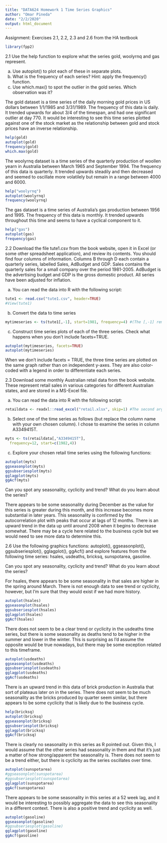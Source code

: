 ```yaml
---
title: "DATA624 Homework 1 Time Series Graphics"
author: "Omar Pineda"
date: "2/2/2020"
output: html_document
---
```


Assignment: Exercises 2.1, 2.2, 2.3 and 2.6 from the HA textbook


```r
library(fpp2)
```

2.1
Use the help function to explore what the series gold, woolyrnq and gas represent.

a. Use autoplot() to plot each of these in separate plots.
b. What is the frequency of each series? Hint: apply the frequency() function.
c. Use which.max() to spot the outlier in the gold series. Which observation was it?

The gold dataset is a time series of the daily morning gold prices in US dollars between 1/1/1985 and 3/31/1989. The frequency of this data is daily. It trended upwards for about 3/4 of the timespan, and had one significant outlier at day 770. It would be interesting to see this time series plotted against one of the stock market as the relationship between gold and stock prices have an inverse relationship.

```r
help(gold)
autoplot(gold)
frequency(gold)
which.max(gold)
```

The woolyrnq dataset is a time series of the quarterly production of woollen yearn in Australia between March 1965 and September 1994. The frequency of this data is quarterly. It trended upwards steadily and then decreased and seemed to oscillate more volatilely but remain in a range between 4000 and 6000.

```r
help("woolyrnq")
autoplot(woolyrnq)
frequency(woolyrnq)
```

The gas dataset is a time series of Australia's gas production between 1956 and 1995. The frequency of this data is monthly. It trended upwards throughout this time and seems to have a cyclical component to it.

```r
help("gas")
autoplot(gas)
frequency(gas)
```

2.2 
Download the file tute1.csv from the book website, open it in Excel (or some other spreadsheet application), and review its contents. You should find four columns of information. Columns B through D each contain a quarterly series, labelled Sales, AdBudget and GDP. Sales contains the quarterly sales for a small company over the period 1981-2005. AdBudget is the advertising budget and GDP is the gross domestic product. All series have been adjusted for inflation.

a. You can read the data into R with the following script:
```r
tute1 <- read.csv("tute1.csv", header=TRUE)
#View(tute1)
```

b. Convert the data to time series
```r
mytimeseries <- ts(tute1[,-1], start=1981, frequency=4) #(The [,-1] removes the first column which contains the quarters as we don’t need them now.)
```

c. Construct time series plots of each of the three series. Check what happens when you don’t include facets=TRUE.
```r
autoplot(mytimeseries, facets=TRUE)
autoplot(mytimeseries)
```
When we don't include facets = TRUE, the three time series are plotted on the same graph rather than on independent y-axes. They are also color-coded with a legend in order to differentiate each series.

2.3
Download some monthly Australian retail data from the book website. These represent retail sales in various categories for different Australian states, and are stored in a MS-Excel file.

a. You can read the data into R with the following script:
```r
retaildata <- readxl::read_excel("retail.xlsx", skip=1) #The second argument (skip=1) is required because the Excel sheet has two header rows.
```

b. Select one of the time series as follows (but replace the column name with your own chosen column). I chose to examine the series in column A3349415T.
```r
myts <- ts(retaildata[,"A3349415T"],
  frequency=12, start=c(1982,4))
```

c. Explore your chosen retail time series using the following functions:
```r
autoplot(myts)
ggseasonplot(myts)
ggsubseriesplot(myts)
gglagplot(myts)
ggAcf(myts)
```

Can you spot any seasonality, cyclicity and trend? What do you learn about the series?

There appears to be some seasonality during December as the value for this series is greater during this month, and this increase becomes more substantial in later years. This seasonality is confirmed by the autocorrelation plot with peaks that occur at lags of 12 months. There is an upward trend in the data up until around 2008 when it begins to decrease somewhat. There may be a cycle here related to the business cycle but we would need to see more data to determine this. 

2.6
Use the following graphics functions: autoplot(), ggseasonplot(), ggsubseriesplot(), gglagplot(), ggAcf() and explore features from the following time series: hsales, usdeaths, bricksq, sunspotarea, gasoline.

Can you spot any seasonality, cyclicity and trend?
What do you learn about the series?

For hsales, there appears to be some seasonality in that sales are higher in the spring around March. There is not enough data to see trend or cyclicity, however, but I'm sure that they would exist if we had more history.

```r
autoplot(hsales)
ggseasonplot(hsales)
ggsubseriesplot(hsales)
gglagplot(hsales)
ggAcf(hsales)
```

There does not seem to be a clear trend or cyclicity in the usdeaths time series, but there is some seasonality as deaths tend to be higher in the summer and lower in the winter. This is surprising as I'd assume the opposite would be true nowadays, but there may be some exception related to this timeframe.

```r
autoplot(usdeaths)
ggseasonplot(usdeaths)
ggsubseriesplot(usdeaths)
gglagplot(usdeaths)
ggAcf(usdeaths)
```

There is an upward trend in this data of brick production in Australia that sort of plateaus later on in the series. There does not seem to be much seasonality as the bricks produced by quarter seem similar, but there appears to be some cyclicity that is likely due to the business cycle.

```r
help(bricksq)
autoplot(bricksq)
ggseasonplot(bricksq)
ggsubseriesplot(bricksq)
gglagplot(bricksq)
ggAcf(bricksq)
```

There is clearly no seasonality in this series as R pointed out. Given this, I would assume that the other series had seasonality in them and that it's just a matter of how strong/apparent the seasonality is. There does not seem to be a trend either, but there is cyclicity as the series oscillates over time.

```r
autoplot(sunspotarea)
#ggseasonplot(sunspotarea)
#ggsubseriesplot(sunspotarea)
gglagplot(sunspotarea)
ggAcf(sunspotarea)
```

There appears to be some seasonality in this series at a 52 week lag, and it would be interesting to possibly aggregate the data to see this seasonality in a different context. There is also a positive trend and cyclicity as well.

```r
autoplot(gasoline)
ggseasonplot(gasoline)
#ggsubseriesplot(gasoline)
gglagplot(gasoline)
ggAcf(gasoline)
```